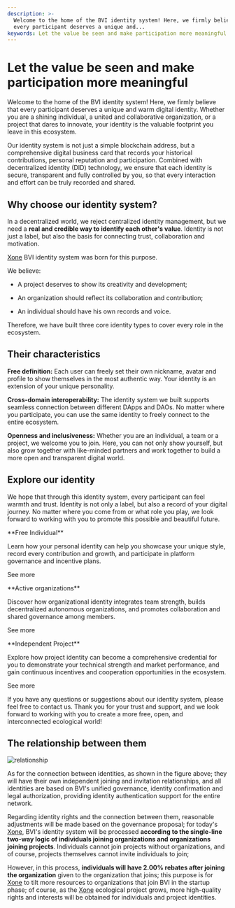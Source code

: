 ```yaml
---
description: >-
  Welcome to the home of the BVI identity system! Here, we firmly believe that
  every participant deserves a unique and...
keywords: Let the value be seen and make participation more meaningful
---
```


# Let the value be seen and make participation more meaningful

Welcome to the home of the BVI identity system! Here, we firmly believe that every participant deserves a unique and warm digital identity. Whether you are a shining individual, a united and collaborative organization, or a project that dares to innovate, your identity is the valuable footprint you leave in this ecosystem.

Our identity system is not just a simple blockchain address, but a comprehensive digital business card that records your historical contributions, personal reputation and participation. Combined with decentralized identity (DID) technology, we ensure that each identity is secure, transparent and fully controlled by you, so that every interaction and effort can be truly recorded and shared.

## Why choose our identity system?

In a decentralized world, we reject centralized identity management, but we need a **real and credible way to identify each other's value**. Identity is not just a label, but also the basis for connecting trust, collaboration and motivation.

[Xone](https://xone.org/) BVI identity system was born for this purpose.

We believe:

- A project deserves to show its creativity and development;

- An organization should reflect its collaboration and contribution;

- An individual should have his own records and voice.

Therefore, we have built three core identity types to cover every role in the ecosystem.

## Their characteristics

**Free definition:** Each user can freely set their own nickname, avatar and profile to show themselves in the most authentic way. Your identity is an extension of your unique personality.

**Cross-domain interoperability:** The identity system we built supports seamless connection between different DApps and DAOs. No matter where you participate, you can use the same identity to freely connect to the entire ecosystem.

**Openness and inclusiveness:** Whether you are an individual, a team or a project, we welcome you to join. Here, you can not only show yourself, but also grow together with like-minded partners and work together to build a more open and transparent digital world.

## Explore our identity

We hope that through this identity system, every participant can feel warmth and trust. Identity is not only a label, but also a record of your digital journey. No matter where you come from or what role you play, we look forward to working with you to promote this possible and beautiful future.

<div class="mt-2 md:mt-4 grid grid-cols-1 sm:grid-cols-2 lg:grid-cols-3 gap-3">
  <Card className="flex-shrink-0 max-w-full flex-col">
    <CardHeader className="flex top-6 gap-2">
      <div className="i-streamline-interface-favorite-award-ribbon-reward-like-social-rating-media stroke-2 bg-red-600 w-8 h-8" role="img" aria-hidden="true" />
      <div className="flex flex-col">
        <p className="text-md">**Free Individual**</p>
      </div>
    </CardHeader>
    <CardBody className="px-3 pt-0 pb-3 text-small">
      <p>Learn how your personal identity can help you showcase your unique style, record every contribution and growth, and participate in platform governance and incentive plans.</p>
    </CardBody>
    <CardFooter>
      <Link
        isExternal
        showAnchorIcon
        href="/bvi/identity/individual"
        className='text-primaryHue'
      >
        See more
      </Link>
    </CardFooter>
  </Card>
  <Card className="flex-shrink-0 max-w-full flex-col">
    <CardHeader className="flex top-6 gap-2">
      <div className="i-solar-share-circle-bold bg-red-600 w-8 h-8" role="img" aria-hidden="true" />
      <div className="flex flex-col">
        <p className="text-md">**Active organizations**</p>
      </div>
    </CardHeader>
    <CardBody className="px-3 pt-0 pb-3 text-small">
      <p>Discover how organizational identity integrates team strength, builds decentralized autonomous organizations, and promotes collaboration and shared governance among members.</p>
    </CardBody>
    <CardFooter>
      <Link
        isExternal
        showAnchorIcon
        href="/bvi/identity/organize"
        className='text-primaryHue'
      >
        See more
      </Link>
    </CardFooter>
  </Card>
  <Card className="flex-shrink-0 max-w-full flex-col">
    <CardHeader className="flex top-6 gap-2">
      <div className="i-material-symbols-track-changes-rounded bg-red-600 w-8 h-8" role="img" aria-hidden="true" />
      <div className="flex flex-col">
        <p className="text-md">**Independent Project**</p>
      </div>
    </CardHeader>
    <CardBody className="px-3 pt-0 pb-3 text-small">
      <p>Explore how project identity can become a comprehensive credential for you to demonstrate your technical strength and market performance, and gain continuous incentives and cooperation opportunities in the ecosystem.</p>
    </CardBody>
    <CardFooter>
      <Link
        isExternal
        showAnchorIcon
        href="/bvi/identity/project"
        className='text-primaryHue'
      >
        See more
      </Link>
    </CardFooter>
  </Card>  
</div>

If you have any questions or suggestions about our identity system, please feel free to contact us. Thank you for your trust and support, and we look forward to working with you to create a more free, open, and interconnected ecological world!

## The relationship between them

![relationship](public/images/relationship.png)

As for the connection between identities, as shown in the figure above; they will have their own independent joining and invitation relationships, and all identities are based on BVI's unified governance, identity confirmation and legal authorization, providing identity authentication support for the entire network.

Regarding identity rights and the connection between them, reasonable adjustments will be made based on the governance proposal; for today's [Xone](https://xone.org/), BVI's identity system will be processed **according to the single-line two-way logic of individuals joining organizations and organizations joining projects**. Individuals cannot join projects without organizations, and of course, projects themselves cannot invite individuals to join;

However, in this process, **individuals will have 2.00% rebates after joining the organization** given to the organization that joins; this purpose is for [Xone](https://xone.org/) to tilt more resources to organizations that join BVI in the startup phase; of course, as the [Xone](https://xone.org/) ecological project grows, more high-quality rights and interests will be obtained for individuals and project identities.
